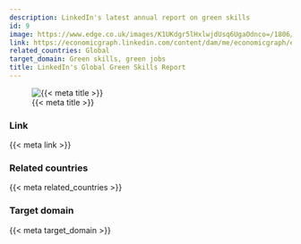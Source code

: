 ```yaml
---
description: LinkedIn's latest annual report on green skills
id: 9
image: https://www.edge.co.uk/images/K1UKdgr5lHxlwjdUsq6UgaOdnco=/1806/max-650x650/Global_Green_Skills_Report_2023.png
link: https://economicgraph.linkedin.com/content/dam/me/economicgraph/en-us/global-green-skills-report/green-skills-report-2023.pdf
related_countries: Global
target_domain: Green skills, green jobs
title: LinkedIn's Global Green Skills Report
---
```


![{{< meta title >}}]({{< meta image >}})

### Link

{{< meta link >}}

### Related countries

{{< meta related_countries >}}

### Target domain

{{< meta target_domain >}}

